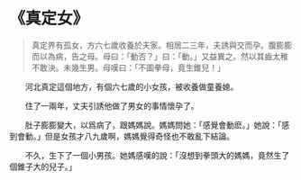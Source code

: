 # 《真定女》

> 真定界有孤女，方六七歲收養於夫家。相居二三年，夫誘與交而孕。腹膨膨而以為病，告之母。母曰：「動否？」曰：「動。」又益異之。然以其齒太稚不敢決。未幾生男。母嘆曰：「不圖拳母，竟生錐兒！」

&emsp;&emsp;河北真定這個地方，有個六七歲的小女孩，被收養做童養媳。

&emsp;&emsp;住了一兩年，丈夫引誘他做了男女的事情懷孕了。

&emsp;&emsp;肚子膨膨變大，以爲病了，跟媽媽說。媽媽問她：「感覺會動麽。」她說：「感到會動。」但是女孩才八九歲啊，媽媽覺得奇怪也不敢亂下結論。

&emsp;&emsp;不久，生下了一個小男孩。她媽感嘆的說：「沒想到拳頭大的媽媽，竟然生了個錐子大的兒子。」
